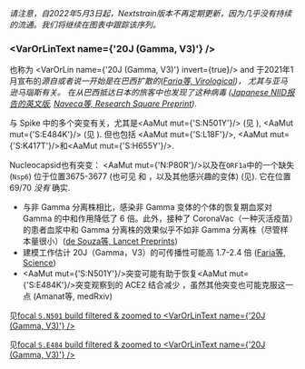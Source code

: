 

<MdxContent filepath="clusters/VoCHeader.mdx" />

_请注意，自2022年5月3日起，Nextstrain版本不再定期更新，因为几乎没有持续的流通。我们将继续在图表中跟踪该序列。_

### <VarOrLinText name={'20J (Gamma, V3)'} />
也称为 <VarOrLin name={'20J (Gamma, V3)'} invert={true}/> and <Who name="Gamma" />
于2021年1月宣布的<Var name="20J (Gamma, V3)"/>源自或者说一开始是在巴西扩散的([Faria等, Virological](https://virological.org/t/genomic-characterisation-of-an-emergent-sars-cov-2-lineage-in-manaus-preliminary-findings/586))， 尤其与亚马逊马瑙斯有关。
在从巴西抵达日本的旅客中也发现了这种病毒 ([Japanese NIID报告的英文版](https://translate.google.com/translate?sl=ja&tl=en&u=https://www.niid.go.jp/niid/ja/diseases/ka/corona-virus/2019-ncov/10107-covid19-33.html), [Naveca等, Research Square Preprint](https://www.researchsquare.com/article/rs-275494/v1)).

<VarOrLin name="20J (Gamma, V3)" prefix=""/> 与 Spike 中的多个突变有关，尤其是<AaMut mut={'S:N501Y'}/> (见 <Mut name="S:N501"/>), <AaMut mut={'S:E484K'}/> (见 <Mut name="S:E484"/>).
但也包括 <AaMut mut={'S:L18F'}/>, <AaMut mut={'S:K417T'}/>和<AaMut mut={'S:H655Y'}/>.

Nucleocapsid也有突变： <AaMut mut={'N:P80R'}/>以及在<code>ORF1a</code>中的一个缺失(<code>Nsp6</code>) 位于位置3675-3677 (也可见<VarOrLin name="20I (Alpha, V1)" prefix=""/> 和 <VarOrLin name="20H (Beta, V2)" prefix=""/>，以及其他感兴趣的变体) (见<Mut name="ORF1a:S3675"/>).
它在位置69/70 _没有_ 确实.

- 与非 Gamma 分离株相比，感染非 Gamma 变体的个体的恢复期血浆对 Gamma 的中和作用降低了 6 倍。此外，接种了 CoronaVac（一种灭活疫苗）的患者血浆中和 Gamma 分离株的效果似乎不如非 Gamma 分离株（尽管样本量很小）([de Souza等, Lancet Preprints](https://papers.ssrn.com/sol3/papers.cfm?abstract_id=3793486))
- 建模工作估计 20J（Gamma，V3）的可传播性可能高 1.7-2.4 倍 ([Faria等, Science](https://science.sciencemag.org/content/early/2021/04/13/science.abh2644))
- <AaMut mut={'S:N501Y'}/>突变可能有助于恢复<AaMut mut={'S:E484K'}/>突变观察到的 ACE2 结合减少 ，虽然其他突变也可能克服这一点 (<LinkExternal href="https://www.medrxiv.org/content/10.1101/2021.03.07.21253098v2.full-text">Amanat等, medRxiv</LinkExternal>)

见[focal `S.N501` build filtered & zoomed to <VarOrLinText name={'20J (Gamma, V3)'} />](https://nextstrain.org/groups/neherlab/ncov/S.N501?label=clade:20J%20%28Gamma,%20V3%29&p=grid&r=country)

见[focal `S.E484` build filtered & zoomed to <VarOrLinText name={'20J (Gamma, V3)'} />](https://nextstrain.org/groups/neherlab/ncov/S.E484?c=gt-S_484&label=clade:20J%20%28Gamma,%20V3%29&p=grid&r=country)
